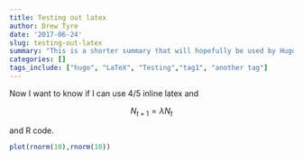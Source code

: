 ```yaml
---
title: Testing out latex
author: Drew Tyre
date: '2017-06-24'
slug: testing-out-latex
summary: "This is a shorter summary that will hopefully be used by Hugo."
categories: []
tags_include: ["hugo", "LaTeX", "Testing","tag1", "another tag"]
---
```


Now I want to know if I can use $4 / 5$ inline latex and 

$$
  N_{t+1} = \lambda N_t
$$

and R code.

```r
plot(rnorm(10),rnorm(10))
```

